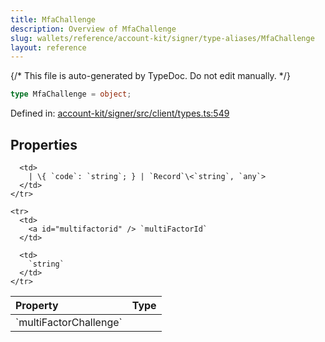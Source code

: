 ```yaml
---
title: MfaChallenge
description: Overview of MfaChallenge
slug: wallets/reference/account-kit/signer/type-aliases/MfaChallenge
layout: reference
---
```


{/* This file is auto-generated by TypeDoc. Do not edit manually. */}

```ts
type MfaChallenge = object;
```

Defined in: [account-kit/signer/src/client/types.ts:549](https://github.com/alchemyplatform/aa-sdk/blob/153785ddc87beb160382c2bae7dbafa4a66ade9a/account-kit/signer/src/client/types.ts#L549)

## Properties

<table>
  <thead>
    <tr>
      <th align="left">Property</th>
      <th align="left">Type</th>
    </tr>
  </thead>

  <tbody>
    <tr>
      <td>
        <a id="multifactorchallenge" /> `multiFactorChallenge`
      </td>

      <td>
        | \{ `code`: `string`; } | `Record`\<`string`, `any`>
      </td>
    </tr>

    <tr>
      <td>
        <a id="multifactorid" /> `multiFactorId`
      </td>

      <td>
        `string`
      </td>
    </tr>

  </tbody>
</table>
